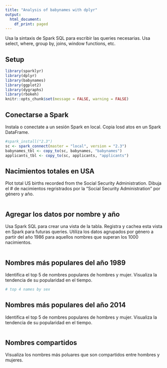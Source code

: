 ```yaml
---
title: "Analysis of babynames with dplyr"
output:
  html_document:
    df_print: paged
---
```


Usa la sintaxis de Spark SQL para escribir las queries necesarias. Usa select, where, group by, joins, window functions, etc.

## Setup

```r
library(sparklyr)
library(dplyr)
library(babynames)
library(ggplot2)
library(dygraphs)
library(rbokeh)
knitr::opts_chunk$set(message = FALSE, warning = FALSE)
```

## Conectarse a Spark

Instala o conectate a un sesión Spark en local. Copia losd atos en un Spark DataFrame.

```r
#spark_install("2.3")
sc <- spark_connect(master = "local", version = "2.3")
babynames_tbl <- copy_to(sc, babynames, "babynames")
applicants_tbl <- copy_to(sc, applicants, "applicants")
```

## Nacimientos totales en USA

Plot total US births recorded from the Social Security Administration.
Dibuja el # de nacimientos regristrados por la "Social Security Administration" por género y año.

```r

```

## Agregar los datos por nombre y año 

Usa Spark SQL para crear una vista de la tabla. Registra y cachea esta vista en Spark para futuras queries. Utiliza los datos agrupados por género a partir del año 1986 para aquellos nombres que superan los 1000 nacimientos.

```r

```

## Nombres más populares del año 1989

Identifica el top 5 de nombres populares de hombres y mujer. Visualiza la tendencia de su popularidad en el tiempo.

```r
# top 4 names by sex

```

## Nombres más populares del año 2014

Identifica el top 5 de nombres populares de hombres y mujer. Visualiza la tendencia de su popularidad en el tiempo.

```r

```

## Nombres compartidos

Visualiza los nombres más poluares que son compartidos entre hombres y mujeres.

```r

```